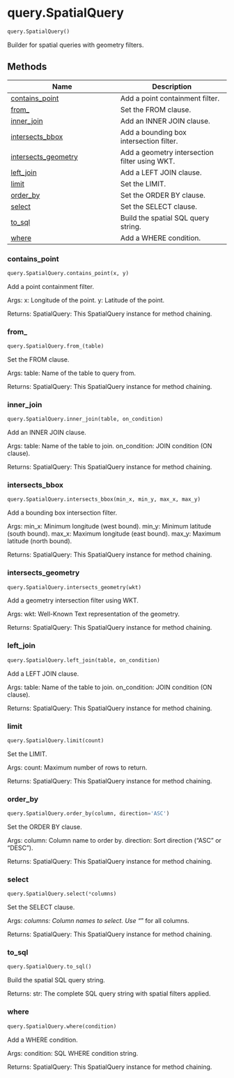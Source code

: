 # query.SpatialQuery { #soildb.query.SpatialQuery }

```python
query.SpatialQuery()
```

Builder for spatial queries with geometry filters.

## Methods

| Name | Description |
| --- | --- |
| [contains_point](#soildb.query.SpatialQuery.contains_point) | Add a point containment filter. |
| [from_](#soildb.query.SpatialQuery.from_) | Set the FROM clause. |
| [inner_join](#soildb.query.SpatialQuery.inner_join) | Add an INNER JOIN clause. |
| [intersects_bbox](#soildb.query.SpatialQuery.intersects_bbox) | Add a bounding box intersection filter. |
| [intersects_geometry](#soildb.query.SpatialQuery.intersects_geometry) | Add a geometry intersection filter using WKT. |
| [left_join](#soildb.query.SpatialQuery.left_join) | Add a LEFT JOIN clause. |
| [limit](#soildb.query.SpatialQuery.limit) | Set the LIMIT. |
| [order_by](#soildb.query.SpatialQuery.order_by) | Set the ORDER BY clause. |
| [select](#soildb.query.SpatialQuery.select) | Set the SELECT clause. |
| [to_sql](#soildb.query.SpatialQuery.to_sql) | Build the spatial SQL query string. |
| [where](#soildb.query.SpatialQuery.where) | Add a WHERE condition. |

### contains_point { #soildb.query.SpatialQuery.contains_point }

```python
query.SpatialQuery.contains_point(x, y)
```

Add a point containment filter.

Args:
    x: Longitude of the point.
    y: Latitude of the point.

Returns:
    SpatialQuery: This SpatialQuery instance for method chaining.

### from_ { #soildb.query.SpatialQuery.from_ }

```python
query.SpatialQuery.from_(table)
```

Set the FROM clause.

Args:
    table: Name of the table to query from.

Returns:
    SpatialQuery: This SpatialQuery instance for method chaining.

### inner_join { #soildb.query.SpatialQuery.inner_join }

```python
query.SpatialQuery.inner_join(table, on_condition)
```

Add an INNER JOIN clause.

Args:
    table: Name of the table to join.
    on_condition: JOIN condition (ON clause).

Returns:
    SpatialQuery: This SpatialQuery instance for method chaining.

### intersects_bbox { #soildb.query.SpatialQuery.intersects_bbox }

```python
query.SpatialQuery.intersects_bbox(min_x, min_y, max_x, max_y)
```

Add a bounding box intersection filter.

Args:
    min_x: Minimum longitude (west bound).
    min_y: Minimum latitude (south bound).
    max_x: Maximum longitude (east bound).
    max_y: Maximum latitude (north bound).

Returns:
    SpatialQuery: This SpatialQuery instance for method chaining.

### intersects_geometry { #soildb.query.SpatialQuery.intersects_geometry }

```python
query.SpatialQuery.intersects_geometry(wkt)
```

Add a geometry intersection filter using WKT.

Args:
    wkt: Well-Known Text representation of the geometry.

Returns:
    SpatialQuery: This SpatialQuery instance for method chaining.

### left_join { #soildb.query.SpatialQuery.left_join }

```python
query.SpatialQuery.left_join(table, on_condition)
```

Add a LEFT JOIN clause.

Args:
    table: Name of the table to join.
    on_condition: JOIN condition (ON clause).

Returns:
    SpatialQuery: This SpatialQuery instance for method chaining.

### limit { #soildb.query.SpatialQuery.limit }

```python
query.SpatialQuery.limit(count)
```

Set the LIMIT.

Args:
    count: Maximum number of rows to return.

Returns:
    SpatialQuery: This SpatialQuery instance for method chaining.

### order_by { #soildb.query.SpatialQuery.order_by }

```python
query.SpatialQuery.order_by(column, direction='ASC')
```

Set the ORDER BY clause.

Args:
    column: Column name to order by.
    direction: Sort direction ("ASC" or "DESC").

Returns:
    SpatialQuery: This SpatialQuery instance for method chaining.

### select { #soildb.query.SpatialQuery.select }

```python
query.SpatialQuery.select(*columns)
```

Set the SELECT clause.

Args:
    *columns: Column names to select. Use "*" for all columns.

Returns:
    SpatialQuery: This SpatialQuery instance for method chaining.

### to_sql { #soildb.query.SpatialQuery.to_sql }

```python
query.SpatialQuery.to_sql()
```

Build the spatial SQL query string.

Returns:
    str: The complete SQL query string with spatial filters applied.

### where { #soildb.query.SpatialQuery.where }

```python
query.SpatialQuery.where(condition)
```

Add a WHERE condition.

Args:
    condition: SQL WHERE condition string.

Returns:
    SpatialQuery: This SpatialQuery instance for method chaining.